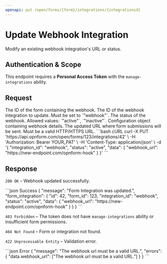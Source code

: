 ```yaml
---
openapi: put /open/forms/{form}/integrations/{integrationid}
---
```


# Update Webhook Integration

Modify an existing webhook integration's URL or status.

## Authentication & Scope

This endpoint requires a **Personal Access Token** with the `manage-integrations` ability.

## Request

<ParamField path="form" type="number" required>
The ID of the form containing the webhook.
</ParamField>

<ParamField path="integrationid" type="number" required>
The ID of the webhook integration to update.
</ParamField>

<ParamField body="integration_id" type="string" required>
Must be set to `"webhook"`.
</ParamField>

<ParamField body="status" type="string">
The status of the webhook. Allowed values: `"active"`, `"inactive"`.
</ParamField>

<ParamField body="data" type="object" required>
Configuration object containing webhook details.

<Expandable title="data properties">
<ParamField body="webhook_url" type="string">
The updated URL where form submissions will be sent. Must be a valid HTTP/HTTPS URL.
</ParamField>
</Expandable>
</ParamField>

<RequestExample>
```bash cURL
curl -X PUT 'https://api.opnform.com/open/forms/123/integrations/42' \
  -H 'Authorization: Bearer YOUR_PAT' \
  -H 'Content-Type: application/json' \
  -d '{
    "integration_id": "webhook",
    "status": "active",
    "data": {
      "webhook_url": "https://new-endpoint.com/opnform-hook"
    }
  }'
```
</RequestExample>

## Response

`200 OK` – Webhook updated successfully.

<ResponseExample>
```json Success
{
  "message": "Form Integration was updated.",
  "form_integration": {
    "id": 42,
    "form_id": 123,
    "integration_id": "webhook",
    "status": "active",
    "data": {
      "webhook_url": "https://new-endpoint.com/opnform-hook"
    }
  }
}
```
</ResponseExample>

`403 Forbidden` – The token does not have `manage-integrations` ability or insufficient form permissions.

`404 Not Found` – Form or integration not found.

`422 Unprocessable Entity` – Validation error.

<ResponseExample>
```json Error
{
  "message": "The webhook url must be a valid URL.",
  "errors": {
    "data.webhook_url": ["The webhook url must be a valid URL."]
  }
}
```
</ResponseExample>
